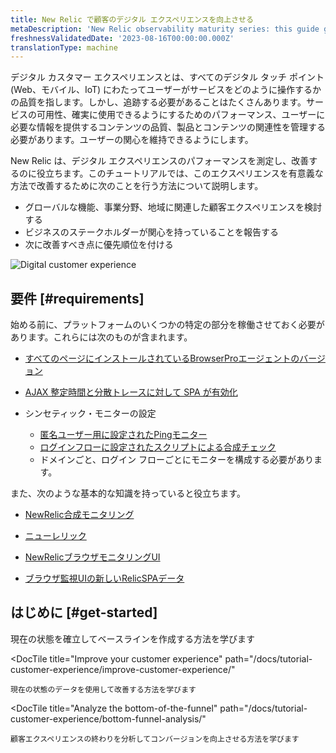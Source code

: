 ```yaml
---
title: New Relic で顧客のデジタル エクスペリエンスを向上させる
metaDescription: 'New Relic observability maturity series: this guide gives you a quality foundation for optimizing your web application''s performance to improve your customer experience.'
freshnessValidatedDate: '2023-08-16T00:00:00.000Z'
translationType: machine
---
```



デジタル カスタマー エクスペリエンスとは、すべてのデジタル タッチ ポイント (Web、モバイル、IoT) にわたってユーザーがサービスをどのように操作するかの品質を指します。しかし、追跡する必要があることはたくさんあります。サービスの可用性、確実に使用できるようにするためのパフォーマンス、ユーザーに必要な情報を提供するコンテンツの品質、製品とコンテンツの関連性を管理する必要があります。ユーザーの関心を維持できるようにします。

New Relic は、デジタル エクスペリエンスのパフォーマンスを測定し、改善するのに役立ちます。このチュートリアルでは、このエクスペリエンスを有意義な方法で改善するために次のことを行う方法について説明します。

* グローバルな機能、事業分野、地域に関連した顧客エクスペリエンスを検討する
* ビジネスのステークホルダーが関心を持っていることを報告する
* 次に改善すべき点に優先順位を付ける

<img
  title="Digital Customer Experience (DCX): What you can measure with New Relic"
  alt="Digital customer experience"
  src={cxWhatYouCanMeasureNr}
/>

## 要件 [#requirements]

始める前に、プラットフォームのいくつかの特定の部分を稼働させておく必要があります。これらには次のものが含まれます。

* [すべてのページにインストールされているBrowserProエージェントのバージョン](/docs/browser/browser-monitoring/installation)

* [AJAX 整定時間と分散トレースに対して SPA が有効化](/docs/new-relic-solutions/best-practices-guides/full-stack-observability/browser-monitoring-best-practices-guide/#how-to-do-it)

* シンセティック・モニターの設定

  * [匿名ユーザー用に設定されたPingモニター](/docs/synthetics/synthetic-monitoring/using-monitors/add-edit-monitors)
  * [ログインフローに設定されたスクリプトによる合成チェック](/docs/synthetics/synthetic-monitoring/using-monitors/store-secure-credentials-scripted-browsers-api-tests)
  * ドメインごと、ログイン フローごとにモニターを構成する必要があります。

また、次のような基本的な知識を持っていると役立ちます。

* [NewRelic合成モニタリング](/docs/synthetics/synthetic-monitoring/getting-started/get-started-synthetic-monitoring/)

* [ニューレリック](/docs/browser/browser-monitoring/getting-started/)

  <InlinePopover type="browser">[](/docs/browser/browser-monitoring/getting-started/)</InlinePopover>

* [NewRelicブラウザモニタリングUI](/docs/browser/browser-monitoring/getting-started/introduction-browser-monitoring/)

* [ブラウザ監視UIの新しいRelicSPAデータ](/docs/browser/single-page-app-monitoring/use-spa-data/view-spa-data-browser-ui/)

## はじめに [#get-started]

<DocTiles>
  <DocTile
    title="Establish your current state"
    path="/docs/tutorial-customer-experience/establish-current-state/"
  >
    現在の状態を確立してベースラインを作成する方法を学びます
  </DocTile>

  <DocTile
    title="Improve your customer experience"
    path="/docs/tutorial-customer-experience/improve-customer-experience/"
  >
    現在の状態のデータを使用して改善する方法を学びます
  </DocTile>

  <DocTile
    title="Analyze the bottom-of-the-funnel"
    path="/docs/tutorial-customer-experience/bottom-funnel-analysis/"
  >
    顧客エクスペリエンスの終わりを分析してコンバージョンを向上させる方法を学びます
  </DocTile>
</DocTiles>